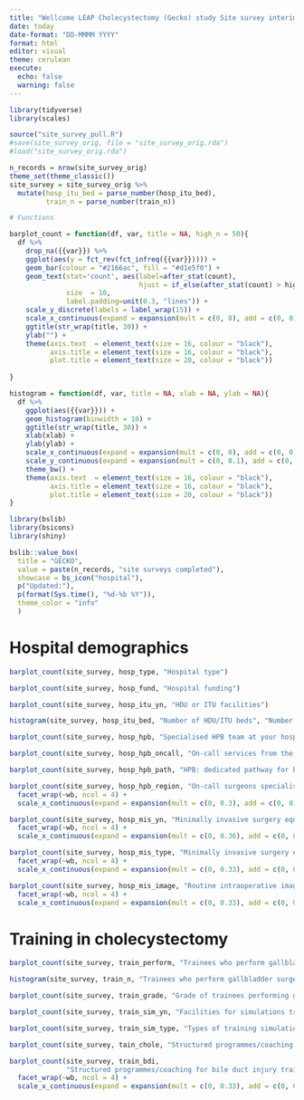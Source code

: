 ```yaml
---
title: "Wellcome LEAP Cholecystectomy (Gecko) study Site survey interim results"
date: today
date-format: "DD-MMMM YYYY"
format: html
editor: visual
theme: cerulean
execute:
  echo: false
  warning: false
---
```


```r
library(tidyverse)
library(scales)

source("site_survey_pull.R")
#save(site_survey_orig, file = "site_survey_orig.rda")
#load("site_survey_orig.rda")

n_records = nrow(site_survey_orig)
theme_set(theme_classic())
site_survey = site_survey_orig %>% 
  mutate(hosp_itu_bed = parse_number(hosp_itu_bed),
         train_n = parse_number(train_n))
```

```r
# Functions

barplot_count = function(df, var, title = NA, high_n = 50){
  df %>% 
    drop_na({{var}}) %>% 
    ggplot(aes(y = fct_rev(fct_infreq({{var}})))) +
    geom_bar(colour = "#2166ac", fill = "#d1e5f0") +
    geom_text(stat='count', aes(label=after_stat(count),
                                hjust = if_else(after_stat(count) > high_n, 1, 0)),
              size  = 10,
              label.padding=unit(0.3, "lines")) +
    scale_y_discrete(labels = label_wrap(15)) +
    scale_x_continuous(expand = expansion(mult = c(0, 0), add = c(0, 0))) +
    ggtitle(str_wrap(title, 30)) +
    ylab("") +
    theme(axis.text  = element_text(size = 16, colour = "black"),
          axis.title = element_text(size = 16, colour = "black"),
          plot.title = element_text(size = 20, colour = "black"))
  
}

histogram = function(df, var, title = NA, xlab = NA, ylab = NA){
  df %>% 
    ggplot(aes({{var}})) +
    geom_histogram(binwidth = 10) +
    ggtitle(str_wrap(title, 30)) +
    xlab(xlab) +
    ylab(ylab) +
    scale_x_continuous(expand = expansion(mult = c(0, 0), add = c(0, 0))) +
    scale_y_continuous(expand = expansion(mult = c(0, 0.1), add = c(0, 0))) +
    theme_bw() +
    theme(axis.text  = element_text(size = 16, colour = "black"),
          axis.title = element_text(size = 16, colour = "black"),
          plot.title = element_text(size = 20, colour = "black"))
}

```

::: {layout-ncol="1"}
```r

library(bslib)
library(bsicons)
library(shiny)

bslib::value_box(
  title = "GECKO",
  value = paste(n_records, "site surveys completed"),
  showcase = bs_icon("hospital"),
  p("Updated:"),
  p(format(Sys.time(), "%d-%b %Y")),
  theme_color = "info"
  )
```
:::

# Hospital demographics

::: {layout-ncol="2"}
```r
barplot_count(site_survey, hosp_type, "Hospital type")
```

```r
barplot_count(site_survey, hosp_fund, "Hospital funding")
```

```r
barplot_count(site_survey, hosp_itu_yn, "HDU or ITU facilities")
```

```r
histogram(site_survey, hosp_itu_bed, "Number of HDU/ITU beds", "Number of beds", "Number of hospitals")
```

```r
barplot_count(site_survey, hosp_hpb, "Specialised HPB team at your hospital")
```

```r
barplot_count(site_survey, hosp_hpb_oncall, "On-call services from the HPB team")
```

```r
barplot_count(site_survey, hosp_hpb_path, "HPB: dedicated pathway for bile duct injury management")
```
:::

::: {layout-ncol="1"}
```r
barplot_count(site_survey, hosp_hpb_region, "On-call surgeons specialised in HPB") +
  facet_wrap(~wb, ncol = 4) +
  scale_x_continuous(expand = expansion(mult = c(0, 0.3), add = c(0, 0)))
```

```r
barplot_count(site_survey, hosp_mis_yn, "Minimally invasive surgery equipment") +
  facet_wrap(~wb, ncol = 4) +
  scale_x_continuous(expand = expansion(mult = c(0, 0.36), add = c(0, 0)))
```

```r
barplot_count(site_survey, hosp_mis_type, "Minimally invasive surgery equipment type") +
  facet_wrap(~wb, ncol = 4) +
  scale_x_continuous(expand = expansion(mult = c(0, 0.33), add = c(0, 0)))
```

```r
barplot_count(site_survey, hosp_mis_image, "Routine intraoperative images") +
  facet_wrap(~wb, ncol = 4) +
  scale_x_continuous(expand = expansion(mult = c(0, 0.33), add = c(0, 0)))
```
:::

# Training in cholecystectomy

::: {layout-ncol="2"}
```r
barplot_count(site_survey, train_perform, "Trainees who perform gallbladder surgery")
```

```r
histogram(site_survey, train_n, "Trainees who perform gallbladder surgery", "Number of trainees", "Number of hospitals")
```

```r
barplot_count(site_survey, train_grade, "Grade of trainees performing gallbladder surgery")
```

```r
barplot_count(site_survey, train_sim_yn, "Facilities for simulations training for cholecystectomies?")
```

```r
barplot_count(site_survey, train_sim_type, "Types of training simulation available")
```

```r
barplot_count(site_survey, tain_chole, "Structured programmes/coaching for cholecystectomy training")
```
:::

::: {layout-ncol="1"}
```r
barplot_count(site_survey, train_bdi,
              "Structured programmes/coaching for bile duct injury training", high_n = 80) +
  facet_wrap(~wb, ncol = 4) +
  scale_x_continuous(expand = expansion(mult = c(0, 0.33), add = c(0, 0)))
```
:::
